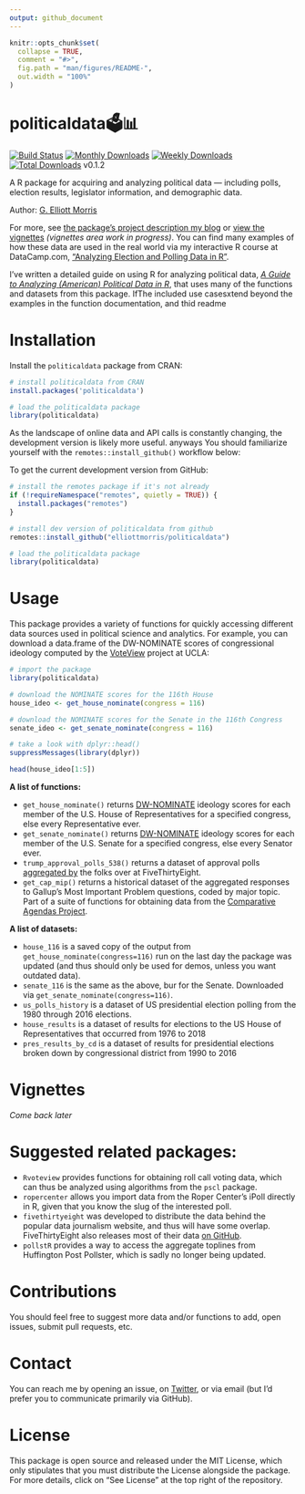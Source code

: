 ```yaml
---
output: github_document
---
```


<!-- README.md is generated from README.Rmd. Please edit that file -->

```r
knitr::opts_chunk$set(
  collapse = TRUE,
  comment = "#>",
  fig.path = "man/figures/README-",
  out.width = "100%"
)
```


# politicaldata🗳📊


[![Build Status](https://travis-ci.com/elliottmorris/politicaldata.svg?branch=master)](https://travis-ci.com/elliottmorris/politicaldata)
[![Monthly Downloads](https://cranlogs.r-pkg.org/badges/politicaldata)](https://cran.r-project.org/package=politicaldata)
[![Weekly Downloads](https://cranlogs.r-pkg.org/badges/last-week/politicaldata)](https://cran.r-project.org/package=politicaldata)
[![Total Downloads](https://cranlogs.r-pkg.org/badges/grand-total/politicaldata)](https://cran.r-project.org/package=politicaldata) v0.1.2


A R package for acquiring and analyzing political data — including polls, election results, legislator information, and demographic data.


Author: [G. Elliott Morris](https://www.thecrosstab.com)

For more, see [the package's project description my blog](https://www.thecrosstab.com/project/politicaldata-package/) or [view the vignettes](https://github.com/elliottmorris/politicaldata) _(vignettes area work in progress)_. You can find many examples of how these data are used in the real world via my interactive R course at DataCamp.com, ["Analyzing Election and Polling Data in R"](https://www.datacamp.com/courses/analyzing-election-and-polling-data-in-r). 

I've written a detailed guide on using R for analyzing political data, [_A Guide to Analyzing (American) Political Data in R_](https://www.thecrosstab.com/project/r-politics-guide/), that uses many of the functions and datasets from this package. IfThe included use casesxtend beyond the examples in the function documentation,  and thid readme


# Installation

Install the `politicaldata` package from CRAN:

```r
# install politicaldata from CRAN
install.packages('politicaldata')

# load the politicaldata package
library(politicaldata)
```

As the landscape of online data and API calls is constantly changing, the development version is likely more useful.  anyways You should familiarize yourself with the `remotes::install_github()` workflow below:

To get the current development version from GitHub:

```r 
# install the remotes package if it's not already
if (!requireNamespace("remotes", quietly = TRUE)) {
  install.packages("remotes")
}

# install dev version of politicaldata from github
remotes::install_github("elliottmorris/politicaldata")

# load the politicaldata package
library(politicaldata)
```


# Usage


This package provides a variety of functions for quickly accessing different data sources used in political science and analytics. For example, you can download a data.frame of the DW-NOMINATE scores of congressional ideology computed by the [VoteView](https://voteview.com) project at UCLA:


```r
# import the package
library(politicaldata)

# download the NOMINATE scores for the 116th House
house_ideo <- get_house_nominate(congress = 116)

# download the NOMINATE scores for the Senate in the 116th Congress
senate_ideo <- get_senate_nominate(congress = 116)

# take a look with dplyr::head()
suppressMessages(library(dplyr))

head(house_ideo[1:5])
```


**A list of functions:**

- `get_house_nominate()` returns [DW-NOMINATE](https://www.voteview.com/about) ideology scores for each member of the U.S. House of Representatives for a specified congress, else every Representative ever.
- `get_senate_nominate()` returns [DW-NOMINATE](https://www.voteview.com/about) ideology scores for each member of the U.S. Senate for a specified congress, else every Senator ever.
- `trump_approval_polls_538()` returns a dataset of approval polls [aggregated by](https://projects.fivethirtyeight.com/trump-approval-ratings/) the folks over at FiveThirtyEight.
- `get_cap_mip()` returns a historical dataset of the aggregated responses to Gallup's Most Important Problem questions, coded by major topic. Part of a suite of functions for obtaining data from the [Comparative Agendas Project](https://www.comparativeagendas.net).


**A list of datasets:**

- `house_116` is a saved copy of the output from `get_house_nominate(congress=116)` run on the last day the package was updated (and thus should only be used for demos, unless you want outdated data).
- `senate_116` is the same as the above, bur for the Senate. Downloaded via `get_senate_nominate(congress=116)`.
- `us_polls_history` is a dataset of US presidential election polling from the 1980 through 2016 elections.
- `house_results` is a dataset of results for elections to the US House of Representatives that occurred from 1976 to 2018
- `pres_results_by_cd` is a dataset of results for presidential elections broken down by congressional district from 1990 to 2016



# Vignettes

_Come back later_


# Suggested related packages:

- `Rvoteview` provides functions for obtaining roll call voting data, which can thus be analyzed using algorithms from the `pscl` package.
- `ropercenter` allows you import data from the Roper Center's iPoll directly in R, given that you know the slug of the interested poll.
- `fivethirtyeight` was developed to distribute the data behind the popular data journalism website, and thus will have some overlap. FiveThirtyEight also releases most of their data [on GitHub](https://github.com/fivethirtyeight/data).
- `pollstR` provides a way to access the aggregate toplines from Huffington Post Pollster, which is sadly no longer being updated.



# Contributions

You should feel free to suggest more data and/or functions to add, open issues, submit pull requests, etc. 


# Contact

You can reach me by opening an issue, on [Twitter](https://www.twitter.com/gelliottmorris), or via email (but I'd prefer you to communicate primarily via GitHub).


# License

This package is open source and released under the MIT License, which only stipulates that you must distribute the License alongside the package. For more details, click on "See License" at the top right of the repository.
